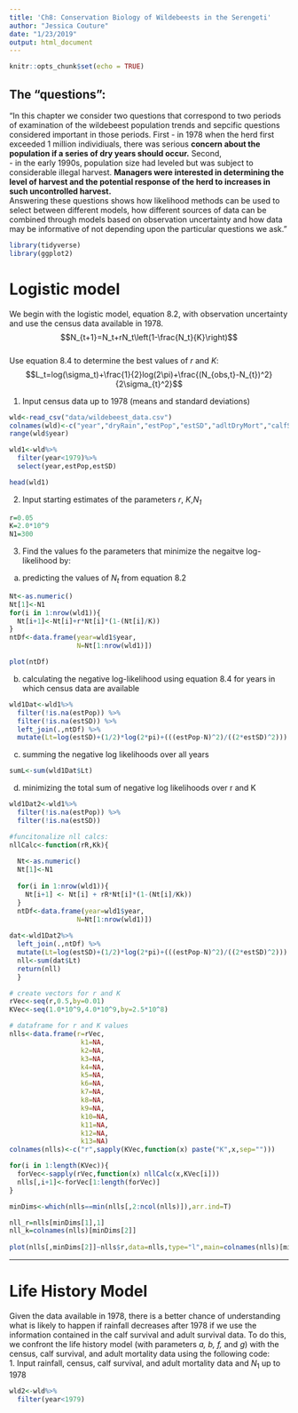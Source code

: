 ```yaml
---
title: 'Ch8: Conservation Biology of Wildebeests in the Serengeti'
author: "Jessica Couture"
date: "1/23/2019"
output: html_document
---
```


```r
knitr::opts_chunk$set(echo = TRUE)
```

## The "questions":

"In this chapter we consider two questions that correspond to two periods of examination of the wildebeest population trends and sepcific questions considered important in those periods. First
- in 1978 when the herd first exceeded 1 million individiuals,   there was serious **concern about the population if a series of dry years should occur.**
Second,  
- in the early 1990s, population size had leveled but was subject to considerable illegal harvest. **Managers were interested in determining the level of harvest and the potential response of the herd to increases in such uncontrolled harvest.**  
Answering these questions shows how likelihood methods can be used to select between different models, how different sources of data can be combined through models based on observation uncertainty and how data may be informative of not depending upon the particular questions we ask."

```r
library(tidyverse)
library(ggplot2)
```

# Logistic model
We begin with the logistic model, equation 8.2, with observation uncertainty and use the census data available in 1978.  
$$N_{t+1}=N_t+rN_t\left(1-\frac{N_t}{K}\right)$$  
Use equation 8.4 to determine the best values of *r* and *K*:
$$L_t=log(\sigma_t)+\frac{1}{2}log(2\pi)+\frac{(N_{obs,t}-N_{t})^2}{2\sigma_{t}^2}$$

1. Input census data up to 1978 (means and standard deviations)
```r
wld<-read_csv("data/wildebeest_data.csv")
colnames(wld)<-c("year","dryRain","estPop","estSD","adltDryMort","calfSurv")
range(wld$year)

wld1<-wld%>%
  filter(year<1979)%>%
  select(year,estPop,estSD)

head(wld1)
```

2. Input starting estimates of the parameters *r*, *K*,*$N_1$*
```r
r=0.05
K=2.0*10^9
N1=300

```

3. Find the values fo the parameters that minimize the negaitve log-likelihood by:  
a) predicting the values of $N_t$ from equation 8.2
```r
Nt<-as.numeric()
Nt[1]<-N1
for(i in 1:nrow(wld1)){
  Nt[i+1]<-Nt[i]+r*Nt[i]*(1-(Nt[i]/K))
}
ntDf<-data.frame(year=wld1$year,
                 N=Nt[1:nrow(wld1)])

plot(ntDf)
```

b) calculating the negative log-likelihood using equation 8.4 for years in which census data are available

```r
wld1Dat<-wld1%>%
  filter(!is.na(estPop)) %>%
  filter(!is.na(estSD)) %>%
  left_join(.,ntDf) %>%
  mutate(Lt=log(estSD)+(1/2)*log(2*pi)+(((estPop-N)^2)/((2*estSD)^2)))

```

c) summing the negative log likelihoods over all years

```r
sumL<-sum(wld1Dat$Lt)
```

d) minimizing the total sum of negative log likelihoods over r and K

```r
wld1Dat2<-wld1%>%
  filter(!is.na(estPop)) %>%
  filter(!is.na(estSD))

#funcitonalize nll calcs:
nllCalc<-function(rR,Kk){
  
  Nt<-as.numeric()
  Nt[1]<-N1
  
  for(i in 1:nrow(wld1)){
    Nt[i+1] <- Nt[i] + rR*Nt[i]*(1-(Nt[i]/Kk))
  }
  ntDf<-data.frame(year=wld1$year,
                 N=Nt[1:nrow(wld1)])
  
dat<-wld1Dat2%>%
  left_join(.,ntDf) %>%
  mutate(Lt=log(estSD)+(1/2)*log(2*pi)+(((estPop-N)^2)/((2*estSD)^2)))
  nll<-sum(dat$Lt)
  return(nll)
  }

# create vectors for r and K
rVec<-seq(r,0.5,by=0.01)
KVec<-seq(1.0*10^9,4.0*10^9,by=2.5*10^8)

# dataframe for r and K values
nlls<-data.frame(r=rVec,
                  k1=NA,
                  k2=NA,
                  k3=NA,
                  k4=NA,
                  k5=NA,
                  k6=NA,
                  k7=NA,
                  k8=NA,
                  k9=NA,
                  k10=NA,
                  k11=NA,
                  k12=NA,
                  k13=NA)
colnames(nlls)<-c("r",sapply(KVec,function(x) paste("K",x,sep="")))

for(i in 1:length(KVec)){
  forVec<-sapply(rVec,function(x) nllCalc(x,KVec[i]))
  nlls[,i+1]<-forVec[1:length(forVec)]
}

minDims<-which(nlls==min(nlls[,2:ncol(nlls)]),arr.ind=T)

nll_r=nlls[minDims[1],1]
nll_k=colnames(nlls)[minDims[2]]
 
plot(nlls[,minDims[2]]~nlls$r,data=nlls,type="l",main=colnames(nlls)[minDims[2]],ylab="NLL",xlab="r")
```

***

# Life History Model

Given the data available in 1978, there is a better chance of understanding what is likely to happen if rainfall decreases after 1978 if we use the information contained in the calf survival and adult survival data. To do this, we confront the life history model (with parameters *a, b, f,* and *g*) with the census, calf survival, and adult mortality data using the following code:  
1. Input rainfall, census, calf survival, and adult mortality data and $N_1$ up to 1978
```r
wld2<-wld%>%
  filter(year<1979)
```

